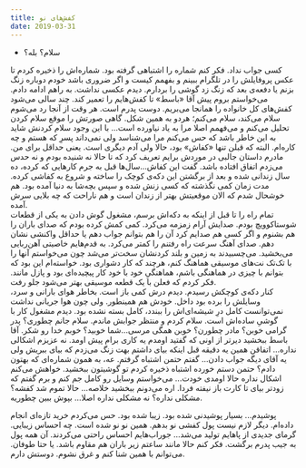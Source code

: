 ```yaml
---
title: کفش‌های نو
date: 2019-03-31
---
```


- سلام؟ بله؟

کسی جواب نداد. فکر کنم شماره را اشتباهی گرفته بود. شماره‌اش را ذخیره کردم تا عکس پروفایلش را در تلگرام ببینم و بفهمم کیست و اگر ضروری باشد خودم دوباره زنگ بزنم یا دفعه‌ی بعد که زنگ زد گوشی را بردارم. دیدم عکسی نداشت. به راهم ادامه دادم. می‌خواستم بروم پیش آقا «باسط» تا کفش‌هایم را تعمیر کند. چند سالی می‌شود کفش‌های کل خانواده را همانجا می‌بریم. دوست پدرم است. هر وقت از آنجا رد می‌شوم سلام می‌کند، سلام می‌کنم؛ هردو به همین شکل. گاهی صورتش را موقع سلام کردن تحلیل می‌کنم و می‌فهمم اصلا مرا به یاد نیاورده است... با این وجود سلام کردنش شاید به این خاطر باشد که حس می‌کنم مرا می‌شناسد ولی نمی‌داند پسرِ که هستم و چه کاره‌ام. البته که قبلن تنها «کفاش» بود، حالا ولی آدم دیگری‌ است. یعنی حداقل برای من. مادرم داستان جالبی در موردش برایم تعریف کرد که تا حالا نه شنیده بودم و نه حدس می‌زدم اتفاق افتاده باشد. گفت این کفاش...سال‌ها قبل به جرم کار‌هایی که کرده، ده سال زندانی شده و بعد از برگشتن این دکه‌ی کوچک را ساخته و شروع به کفاشی کرده. مدت زمان کمی نگذشته که کسی زنش شده و سپس بچه‌شا به دنیا آمده بود. هم خوشحال شدم که الان موقعیتش بهتر از زندان است و هم ناراحت که چه بلایی سرش آمده.\
تمام راه را تا قبل از اینکه به دکه‌اش برسم، مشغول گوش دادن به یکی از قطعات شوستاکوویچ بودم. صدایش آرام زمزمه می‌کرد. کمی کمش کرده بودم که صدای باران را هم بشنوم و اگر کسی هم صدایم کرد آن را هم بتوانم جواب دهم یا حداقل واکنشی نشان دهم. صدای آهنگ سرعت راه رفتنم را کمتر می‌کرد. به قدم‌هایم خاصیتی آهن‌ربایی می‌بخشید. می‌چسبیدند به زمین و بلند کردنشان سخت‌تر می‌شد چون می‌خواستم آنها‌ را با تک‌تک نت‌های موسیقی هماهنگ کنم، هرچند که کار دشواری بود. خواسته‌ام این بود که بتوانم با چیزی در هماهنگی باشم، هماهنگیِ خود با خود کار پیچیده‌ای بود و پازل مانند. فکر کردم که فعلن با یک قطعه موسیقی بهتر می‌شود جلو رفت.\
کنار دکه‌ی کوچکش رسیدم. دیدم درش کمی باز است. بخاطر هوای بارانی و سرد، وسایلش را برده بود داخل. خودش هم همینطور. ولی چون هوا جریانی نداشت نمی‌توانست کامل درِ شیشه‌ای‌اش را ببندد، کامل بسته نشده بود. دیدم مشغول کار با گوشیِ ساده‌اش است. سلام کردم و منتظر جوابش ماندم. سلام جانم چطوری؟ پدر گرامی خوبن؟ مادر چطورن؟ خوبن همگی مرسی...شما خوبید؟ خوبم خدا رو شکر. آقا باسط ببخشید دیرتر از اونی که گفتید اومدم یه کاری برام پیش اومد. نه عزیزم اشکالی نداره... اتفاقن همین یه دقیقه قبل اینکه بیای داشتم بهت زنگ می‌زدم که بیای ببریش ولی یه آقای دیگه جواب دادن... گفتم حتمن اشتباه گرفتم. عه، به همون شماره‌ای که بهتون دادم؟ حتمن دستم خورده اشتباه ذخیره کردم تو گوشیتون ببخشید. خواهش می‌کنم اشکال نداره حالا اومدی خودت... می‌خواستم وسایل رو کامل جم کنم و برم گفتم که زود‌تر بیای تا کارت باز نیفته فردا. اره می‌دونم ببخشید خلاصه... حالا تموم شد کفشه؟ مشکلی نداره؟ نه مشکلی نداره اصلا... بپوش ببین چطوریه.

پوشیدم... بسیار پوشیدنی شده بود. زیبا شده بود. حس می‌کردم خرید تازه‌ای انجام داده‌ام. دیگر لازم نیست پول کفشی نو بدهم. همین نو نو شده است. چه احساس زیبایی. گرمای جدیدی از پاهایم تولید می‌شد... جوراب‌هایم احساس راحتی می‌کردند. آن همه پول به جیب پدرم برگشت. فکر کنم حالا مانند ساعتم زیر باران هم مقاوم باشد. یا حتا طوفان. می‌توانم با همین شنا کنم و غرق نشوم. دوستش دارم.